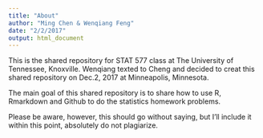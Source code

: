 ```yaml
---
title: "About"
author: "Ming Chen & Wenqiang Feng"
date: "2/2/2017"
output: html_document
---
```


This is the shared repository for STAT 577 class at The University of Tennessee, Knoxville. Wenqiang texted to Cheng and decided to creat this shared repository on
Dec.2, 2017 at Minneapolis, Minnesota. 

The main goal of this shared repository is to share how to use R, Rmarkdown and Github to do the statistics homework problems.

Please be aware, however, this should go without saying, but I’ll include it within this point, absolutely do not plagiarize. 
